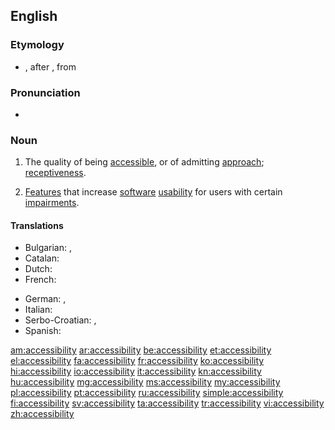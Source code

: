 ==English==
{{wikipedia}}

===Etymology===
* {{suffix|accessible|ity}}, after {{etyl|LL.|en}} {{term|accessibilitas|lang=la}}, from {{etyl|la|en}} {{term|accessibilis|lang=la}}
 
===Pronunciation===
* {{a|US}} {{IPA|/æk.ˌsɛs.ə.ˈbɪl.ət.i/}}

===Noun===
{{en-noun|-}}

# The quality of being [[accessible]], or of admitting [[approach]]; [[receptiveness]].
# {{context|computing|lang=en}} [[feature|Feature]]s that increase [[software]] [[usability]] for users with certain [[impairment]]s.

====Translations====
{{trans-top|the quality of being accessible, or of admitting approach}}
* Bulgarian: {{t+|bg|достъпност}}, {{t|bg|достижимост}}
* Catalan: {{t|ca|accessibilitat|f}}
* Dutch: {{t+|nl|toegankelijkheid|f}}
* French: {{t+|fr|accessibilité|f}}
{{trans-mid}}
* German: {{t|de|Zugänglichkeit|f}}, {{t+|de|Barrierefreiheit|f}}
* Italian: {{t+|it|accessibilità|f}}
* Serbo-Croatian: {{t|sh|dostupnost}}, {{t|sh|pristupačnost}}
* Spanish: {{t+|es|accesibilidad|f}}
{{trans-bottom}}

[[am:accessibility]]
[[ar:accessibility]]
[[be:accessibility]]
[[et:accessibility]]
[[el:accessibility]]
[[fa:accessibility]]
[[fr:accessibility]]
[[ko:accessibility]]
[[hi:accessibility]]
[[io:accessibility]]
[[it:accessibility]]
[[kn:accessibility]]
[[hu:accessibility]]
[[mg:accessibility]]
[[ms:accessibility]]
[[my:accessibility]]
[[pl:accessibility]]
[[pt:accessibility]]
[[ru:accessibility]]
[[simple:accessibility]]
[[fi:accessibility]]
[[sv:accessibility]]
[[ta:accessibility]]
[[tr:accessibility]]
[[vi:accessibility]]
[[zh:accessibility]]